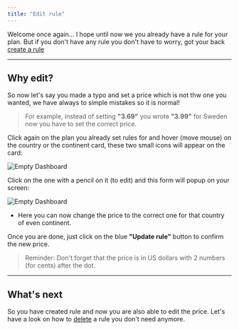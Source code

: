 ```yaml
---
title: "Edit rule"
---
```


Welcome once again... I hope until now we you already have a rule for your plan.
But if you don't have any rule you don't have to worry, got your back [create a rule](./new)

---

## Why edit?

So now let's say you made a typo and set a price which is not thw one you wanted, we have always to simple mistakes so it is normal!
>For example, instead of setting **"3.69"** you wrote **"3.99"** for Sweden now you have to set the correct price.

Click again on the plan you already set rules for and hover (move mouse) on the country or the continent card, these two small icons will appear on the card:

![Empty Dashboard](/imgs/rules-option.png)

Click on the one with a pencil on it (to edit) and this form will popup on your screen:

![Empty Dashboard](/imgs/edit-rule.png)

- Here you can now change the price to the correct one for that country of even continent.

Once you are done, just click on the blue **"Update rule"** button to confirm the new price.

> Reminder: Don't forget that the price is in US dollars with 2 numbers (for cents) after the dot.

---

## What's next

So you have created rule and now you are also able to edit the price. Let's have a look on how to [delete](./delete) a rule you don't need anymore.